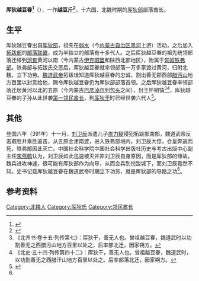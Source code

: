 '''厍狄越豆眷<ref name=autogenerated1>{{Citation| author=贾敏峰| year=2019年| title=《东魏定州刺史厍狄干造思惟像及相关问题》| periodical=《文物》| volume=| issue=第02期| pages=53-62| url=https://www.cnki.com.cn/Article/CJFDTOTAL-WENW201902008.htm| doi=| oclc=}}</ref>'''（{{bd|？||？||}}），一作'''越豆斤<ref name=autogenerated2>{{Citation| author=杜镇| year=2015年| title=《从燕代到两京:北朝隋唐时期的厍狄氏——以隋开皇十四年《厍狄士文墓志》为切入点》| periodical=《唐史论丛》| volume=| issue=第01期| pages=103-117| url=https://www.cnki.com.cn/Article/CJFDTOTAL-TSLC201501008.htm| doi=| oclc=| accessdate=2021-02-09| archive-date=2021-04-22| archive-url=https://web.archive.org/web/20210422011722/https://www.cnki.com.cn/Article/CJFDTOTAL-TSLC201501008.htm| dead-url=no}}</ref>'''，十六国、北魏时期的[[厍狄部|厍狄部]]部落酋长。

==生平==
厍狄越豆眷出自[[厍狄部|厍狄部]]，祖先在[[弱水|弱水]]（今[[内蒙古自治区|内蒙古自治区]][[额济纳河|黑河]]上游）活动，之后加入[[拓跋部|拓跋部]]的[[部落联盟|部落联盟]]，成为半独立的部落有十多代人。之后厍狄越豆眷的祖先统领部落迁移到[[河套|河套]]黄河以南（今内蒙古[[伊克昭盟|伊克昭盟]]和陕西北部地区），附属于[[匈奴|匈奴]][[铁弗部|铁弗部]]。铁弗部与拓跋氏交恶后，厍狄越豆眷就率领部落一万多家渡过黄河，归附北魏，立下功劳。[[魏道武帝|魏道武帝]]拓跋珪知道厍狄越豆眷的忠诚，割出善无郡西部[[腊污山|腊污山]]地方百里以封赏给他，赐令厍狄越豆眷仍为厍狄部部落首领。之后厍狄越豆眷率领部落迁居黄河以北的五原（今内蒙古[[巴彦淖尔|巴彦淖尔]]到[[包头|包头]]之间），封王怀朔镇<ref>《北齐书·卷十五·列传第七》：厍狄干，善无人也。曾祖越豆眷，魏道武时以功割善无之西腊污山地方百里以处之，后率部北迁，因家朔方。</ref><ref>《北史·五十四·列传第四十二》：厍狄干，善无人也。曾祖越豆眷，魏道武时，以功割善无之西腊汗山地方百里以处之。后率部落北迁，因家朔方。</ref>，厍狄越豆眷的子孙从此世袭[[第一领民酋长|第一领民酋长]]，到[[厍狄干|厍狄干]]时已经世袭六代人<ref name=autogenerated3>{{Citation| author=宋燕鹏| year=2001年| title=《由一通摩崖造窟碑记看北朝厍狄氏的起源及其早期活动题》| periodical=《文物春秋》| volume=| issue=第03期| pages=18-20| url=https://www.cnki.com.cn/Article/CJFDTOTAL-WWCQ200103003.htm| doi=| oclc=| accessdate=2021-02-09| archive-date=2019-08-05| archive-url=https://web.archive.org/web/20190805033700/http://www.cnki.com.cn/Article/CJFDTOTAL-WWCQ200103003.htm| dead-url=no}}</ref>。

==其他==
登国六年（391年）十一月，[[刘卫辰|刘卫辰]]派遣儿子[[直力鞮|直力鞮]]侵犯拓跋部南部，魏道武帝反击取胜并乘胜追击，从五原金津南渡，进入铁弗部境内，刘卫辰大惊，仓皇奔逃而死，铁弗部因此灭亡。中国社会科学院中国社会科学出版社历史与考古出版中心副主任[[宋燕鹏|宋燕鹏]]认为，刘卫辰如此迅速被灭并非刘卫辰自身原因，而是厍狄部的缘故。魏兵进攻神速，很可能有厍狄部作为向导，从而会兵到悦跋城下，而刘卫辰竟然不知。史书记载厍狄越豆眷在魏道武帝时期立下功劳，就是厍狄部的导路之功<ref name=autogenerated3 />。

==参考资料==
{{reflist}}

[[Category:北魏人|Category:北魏人]]
[[Category:厍狄氏|Category:厍狄氏]]
[[Category:领民酋长|Category:领民酋长]]